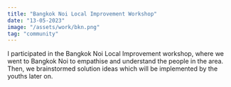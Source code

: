 ```yaml
---
title: "Bangkok Noi Local Improvement Workshop"
date: "13-05-2023"
image: "/assets/work/bkn.png"
tag: "community"
---
```


I participated in the Bangkok Noi Local Improvement workshop, where we went to Bangkok Noi to empathise and understand the people in the area. Then, we brainstormed solution ideas which will be implemented by the youths later on.
